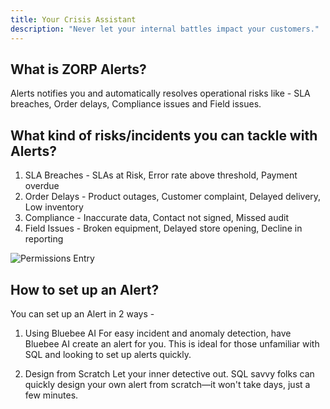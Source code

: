 ```yaml
---
title: Your Crisis Assistant 
description: "Never let your internal battles impact your customers."
---
```


## What is ZORP Alerts?
Alerts notifies you and automatically resolves operational risks like - SLA breaches, Order delays, Compliance issues and Field issues. 

## What kind of risks/incidents you can tackle with Alerts?
1. SLA Breaches - SLAs at Risk, Error rate above threshold, Payment overdue
2. Order Delays - Product outages, Customer complaint, Delayed delivery, Low inventory
3. Compliance - Inaccurate data, Contact not signed, Missed audit
4. Field Issues - Broken equipment, Delayed store opening, Decline in reporting

![Permissions Entry](/images/alertsrisks.png)

## How to set up an Alert?
You can set up an Alert in 2 ways -

1. Using Bluebee AI
    For easy incident and anomaly detection, have Bluebee AI create an alert for you. This is ideal for those unfamiliar with SQL and looking to set up alerts quickly.

2. Design from Scratch 
    Let your inner detective out. SQL savvy folks can quickly design your own alert from scratch—it won't take days, just a few minutes.